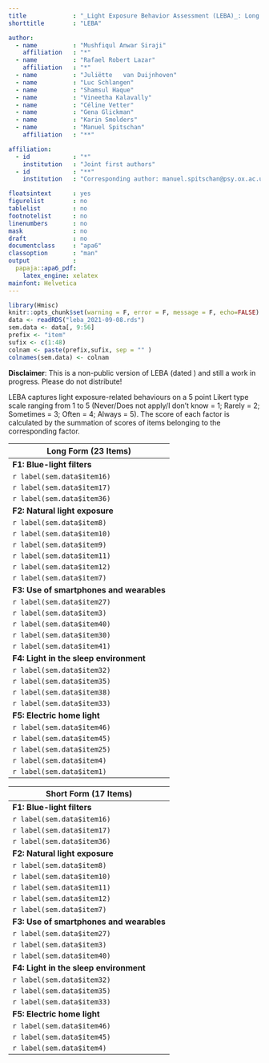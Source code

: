 ```yaml
---
title             : "_Light Exposure Behavior Assessment (LEBA)_: Long and Short Form"
shorttitle        : "LEBA"

author: 
  - name          : "Mushfiqul Anwar Siraji"
    affiliation   : "*"
  - name          : "Rafael Robert Lazar"
    affiliation   : "*"
  - name          : "Juliëtte	van Duijnhoven"
  - name          : "Luc Schlangen"
  - name          : "Shamsul Haque"
  - name          : "Vineetha Kalavally"
  - name          : "Céline Vetter"
  - name          : "Gena Glickman"
  - name          : "Karin Smolders"
  - name          : "Manuel Spitschan"
    affiliation   : "**"

affiliation:
  - id            : "*"
    institution   : "Joint first authors"
  - id            : "**"
    institution   : "Corresponding author: manuel.spitschan@psy.ox.ac.uk"

floatsintext      : yes
figurelist        : no
tablelist         : no
footnotelist      : no
linenumbers       : no
mask              : no
draft             : no
documentclass     : "apa6"
classoption       : "man"
output            : 
  papaja::apa6_pdf:
    latex_engine: xelatex
mainfont: Helvetica
---
```


```r
library(Hmisc)
knitr::opts_chunk$set(warning = F, error = F, message = F, echo=FALSE)
data <- readRDS("leba_2021-09-08.rds")
sem.data <- data[, 9:56] 
prefix <- "item"
sufix <- c(1:48)
colnam <- paste(prefix,sufix, sep = "" )
colnames(sem.data) <- colnam
```

**Disclaimer**: This is a non-public version of LEBA (dated \today) and still a work in progress. Please do not distribute!

LEBA captures light exposure-related behaviours on a 5 point Likert type scale ranging from 1 to 5 (Never/Does not apply/I don't know = 1; Rarely = 2; Sometimes = 3; Often = 4; Always = 5). The score of each factor is calculated by the summation of scores of items belonging to the corresponding factor.

\newpage

| Long Form (23 Items)       |
|----------------------------|
| **F1: Blue-light filters**        |
| `r label(sem.data$item16)` |
| `r label(sem.data$item17)` |
| `r label(sem.data$item36)` |
| **F2: Natural light exposure**      |
| `r label(sem.data$item8)`  |
| `r label(sem.data$item10)` |
| `r label(sem.data$item9)`  |
| `r label(sem.data$item11)` |
| `r label(sem.data$item12)` |
| `r label(sem.data$item7)`  |
| **F3: Use of smartphones and wearables**       |
| `r label(sem.data$item27)` |
| `r label(sem.data$item3)`  |
| `r label(sem.data$item40)` |
| `r label(sem.data$item30)` |
| `r label(sem.data$item41)` |
| **F4: Light in the sleep environment**  |
| `r label(sem.data$item32)` |
| `r label(sem.data$item35)` |
| `r label(sem.data$item38)` |
| `r label(sem.data$item33)` |
| **F5: Electric home light**     |
| `r label(sem.data$item46)` |
| `r label(sem.data$item45)` |
| `r label(sem.data$item25)` |
| `r label(sem.data$item4)`  |
| `r label(sem.data$item1)`  |

\newpage

| Short Form (17 Items)      |
|----------------------------|
| **F1: Blue-light filters**        |
| `r label(sem.data$item16)` |
| `r label(sem.data$item17)` |
| `r label(sem.data$item36)` |
| **F2: Natural light exposure**      |
| `r label(sem.data$item8)`  |
| `r label(sem.data$item10)` |
| `r label(sem.data$item11)` |
| `r label(sem.data$item12)` |
| `r label(sem.data$item7)`  |
| **F3: Use of smartphones and wearables**  |  
| `r label(sem.data$item27)` |
| `r label(sem.data$item3)`  |
| `r label(sem.data$item40)` |
| **F4: Light in the sleep environment**  |
| `r label(sem.data$item32)` |
| `r label(sem.data$item35)` |
| `r label(sem.data$item33)` |
| **F5: Electric home light**     |
| `r label(sem.data$item46)` |
| `r label(sem.data$item45)` |
| `r label(sem.data$item4)`  |
